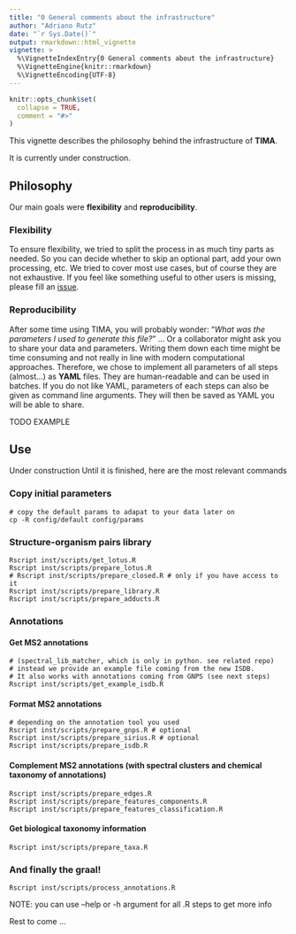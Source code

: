 ```yaml
---
title: "0 General comments about the infrastructure"
author: "Adriano Rutz"
date: "`r Sys.Date()`"
output: rmarkdown::html_vignette
vignette: >
  %\VignetteIndexEntry{0 General comments about the infrastructure}
  %\VignetteEngine{knitr::rmarkdown}
  %\VignetteEncoding{UTF-8}
---
```


```r
knitr::opts_chunk$set(
  collapse = TRUE,
  comment = "#>"
)
```

This vignette describes the philosophy behind the infrastructure of **TIMA**.

It is currently under construction. 

## Philosophy

Our main goals were **flexibility** and **reproducibility**. 

### Flexibility

To ensure flexibility, we tried to split the process in as much tiny parts as needed.
So you can decide whether to skip an optional part, add your own processing, etc.
We tried to cover most use cases, but of course they are not exhaustive. 
If you feel like something useful to other users is missing, please fill an [issue](https://github.com/taxonomicallyinformedannotation/tima-r/issues).

### Reproducibility

After some time using TIMA, you will probably wonder: 
"*What was the parameters I used to generate this file?*" ...
Or a collaborator might ask you to share your data and parameters.
Writing them down each time might be time consuming and not really in line with modern computational approaches.
Therefore, we chose to implement all parameters of all steps (almost...) as **YAML** files.
They are human-readable and can be used in batches.
If you do not like YAML, parameters of each steps can also be given as command line arguments.
They will then be saved as YAML you will be able to share.

TODO EXAMPLE

## Use

Under construction
Until it is finished, here are the most relevant commands

### Copy initial parameters


```shell
# copy the default params to adapat to your data later on
cp -R config/default config/params
```

### Structure-organism pairs library

```shell
Rscript inst/scripts/get_lotus.R
Rscript inst/scripts/prepare_lotus.R
# Rscript inst/scripts/prepare_closed.R # only if you have access to it
Rscript inst/scripts/prepare_library.R
Rscript inst/scripts/prepare_adducts.R
```

### Annotations

#### Get MS2 annotations

```shell
# (spectral_lib_matcher, which is only in python. see related repo)
# instead we provide an example file coming from the new ISDB.
# It also works with annotations coming from GNPS (see next steps)
Rscript inst/scripts/get_example_isdb.R
```

#### Format MS2 annotations

```shell
# depending on the annotation tool you used
Rscript inst/scripts/prepare_gnps.R # optional
Rscript inst/scripts/prepare_sirius.R # optional
Rscript inst/scripts/prepare_isdb.R
```

#### Complement MS2 annotations (with spectral clusters and chemical taxonomy of annotations)

```shell
Rscript inst/scripts/prepare_edges.R
Rscript inst/scripts/prepare_features_components.R
Rscript inst/scripts/prepare_features_classification.R
```

#### Get biological taxonomy information

```shell
Rscript inst/scripts/prepare_taxa.R
```

### And finally the graal!

```shell
Rscript inst/scripts/process_annotations.R
```

NOTE: you can use --help or -h argument for all .R steps to get more info

Rest to come ...
